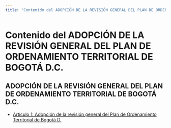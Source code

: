 ```yaml
---
title: "Contenido del ADOPCIÓN DE LA REVISIÓN GENERAL DEL PLAN DE ORDENAMIENTO TERRITORIAL DE BOGOTÁ D.C."
---
```


# Contenido del ADOPCIÓN DE LA REVISIÓN GENERAL DEL PLAN DE ORDENAMIENTO TERRITORIAL DE BOGOTÁ D.C.

## ADOPCIÓN DE LA REVISIÓN GENERAL DEL PLAN DE ORDENAMIENTO TERRITORIAL DE BOGOTÁ D.C.

- [Artículo 1: Adopción de la revisión general del Plan de Ordenamiento Territorial de Bogotá D.](adopcion_de_la_revision_general_del_plan_de_ordena/articulo_1.mdx)

